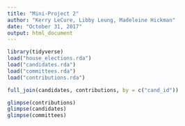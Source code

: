 ```yaml
---
title: "Mini-Project 2"
author: "Kerry LeCure, Libby Leung, Madeleine Hickman"
date: "October 31, 2017"
output: html_document
---
```


```r
library(tidyverse)
load("house_elections.rda")
load("candidates.rda")
load("committees.rda")
load("contributions.rda")
```
```r
full_join(candidates, contributions, by = c("cand_id"))
```
```r
glimpse(contributions)
glimpse(candidates)
glimpse(committees)
```

